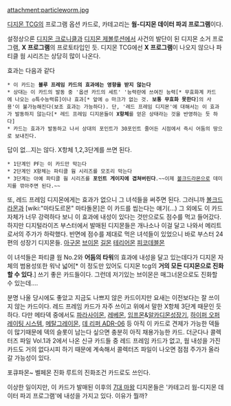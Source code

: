 attachment:particleworm.jpg

[[디지몬 TCG]]의 프로그램 옵션 카드로, 카테고리는 '''웜-디지몬 데이터 파괴 프로그램'''이다.

설정상으론 [[디지몬 크로니클]]과 [[디지몬 제볼루션]]에서 사건의 발단이 된 디지몬 소거 프로그램, '''X 프로그램'''의 프로토타입인 듯. 디지몬 TCG에선 '''X 프로그램'''이 나오지 않으나 파티클 웜 시리즈는 상당히 많이 나온다.

효과는 다음과 같다
 * 이 카드는 '''블루 프레임 카드의 효과에는 영향을 받지 않는다'''
 * 상대는 이 카드의 발동 중 '옵션 카드의 세트' '능력란에 쓰여진 능력[* 무효화계 카드에 나오는 ◎특수능력류]이나 효과[* 앞에 ◎ 마크가 없는 것. '''보통 무효화 못한다''']의 사용'이 불가능해진다(보조 효과는 가능하다). 단, '레드 프레임 디지몬'에 대해서는 이 효과가 발동하지 않는다[* 레드 프레임 디지몬들이 '''X항체'''를 얻은 상태라는 것을 반영하는 듯 하다]
 * 카드는 효과가 발동하고 나서 상대의 포인트가 30포인트 줄어든 시점에서 즉시 어둠의 땅으로 보내진다.

답이 없...지는 않다. X항체 1,2,3단계를 쓰면 된다.
 * 1단계인 PF는 이 카드만 막는다
 * 2단계인 X항체는 파티클 웜 시리즈를 모조리 막는다
 * 3단계는 아예 파티클 웜 시리즈를 '''포인트 게이지에 겹쳐버린다'''.~~이제 [[볼크드라몬]]으로 데미지를 깎아주면 된다.~~

또, 레드 프레임 디지몬에게는 효과가 없으니 그 녀석들을 써주면 된다. 그러니까 [[볼크드라몬]]과 [wiki:"마타도르몬" 마타돌몬]은 이 카드를 씹는다는 얘기(...)
그 외에도 이 카드 자체가 너무 강력하다 보니 이 효과에 내성이 있다는 것만으로도 점수를 먹고 들어갔다. 하지만 디지털라이즈 부스터에서 발매된 디지몬들은 개나소나 이걸 달고 나와서 메리트로서의 주가가 하락했다. 반면에 점수를 제대로 먹은 녀석들이 있었으니 바로 부스터 24편의 성장기 디지몬들. 
[[아구몬]]
[[브이몬]]
[[길몬]]
[[테리어몬]]
[[피코데블몬]]

이 녀석들은 파티클 웜 No.2와 '''어둠의 타워'''의 효과에 내성을 달고 있는데다가 디지몬 자체의 범용성또한 워낙 넓어[* 이 정도만 있어도 디지몬 tcg의 '''거의 모든 디지몬으로 진화할 수 있다'''.] 쓰기 좋은 카드들이다. 그런데 저기있는 브이몬은 매그너몬으로도 진화할 수 있는데....

분명 나올 당시에도 좋았고 지금도 나쁘지 않은 카드이지만 요새는 이전보다는 잘 쓰이지 않는 카드이다. 레드 프레임 카드가 자주 쓰이고 위에서 말한 X항체 3단계 때문인 듯 하다.
다만 메타덱 중에서도 [[파라사이몬]], [[레베몬]], [[임프몬]]&[[알카디몬]]성장기, [[하이퍼 오퍼레이팅 시스템]], [[메탈그레이몬]], [[데 리퍼 ADR-06]] 등 아직 이 카드로 견제가 가능한 덱들이 많기때문에 덱의 슬롯이 남는다 싶으면 충분히 아직 채용가능한 카드. 더군다나 콜렉터즈 파일 Vol.1과 2에서 나온 신규 카드들 중 레드 프레임 카드가 없고, 웜 내성을 가진 카드도 거의 없다시피 하기 때문에 계속해서 콜렉터즈 파일이 나오면 점점 주가가 올라갈 가능성이 있다.

포큐파몬~ 벨페몬 진화 루트의 진화조건 카드로도 쓰인다.

이상한 일이지만, 이 카드가 발매된 이후의 [[7대 마왕]] 디지몬들은 '카테고리 웜-디지몬 데이터 파괴 프로그램'에 내성을 가지고 있다. 이유가 뭘까?


